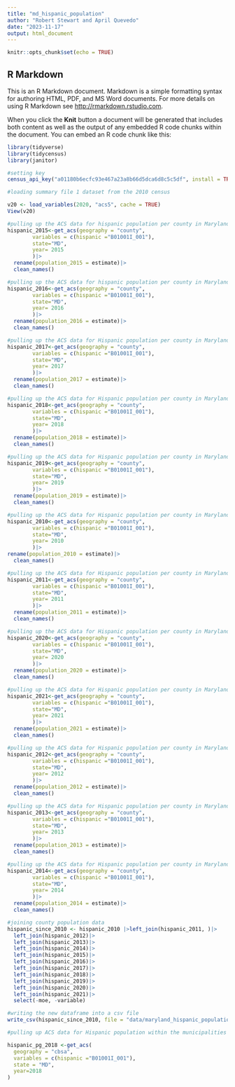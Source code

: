 ```yaml
---
title: "md_hispanic_population"
author: "Robert Stewart and April Quevedo"
date: "2023-11-17"
output: html_document
---
```


```r
knitr::opts_chunk$set(echo = TRUE)
```

## R Markdown

This is an R Markdown document. Markdown is a simple formatting syntax for authoring HTML, PDF, and MS Word documents. For more details on using R Markdown see <http://rmarkdown.rstudio.com>.

When you click the **Knit** button a document will be generated that includes both content as well as the output of any embedded R code chunks within the document. You can embed an R code chunk like this:

```r
library(tidyverse)
library(tidycensus)
library(janitor)
```

```r
#setting key
census_api_key("a01180b6ecfc93e467a23a8b66d5dca6d8c5c5df", install = TRUE)
```

```r
#loading summary file 1 dataset from the 2010 census

v20 <- load_variables(2020, "acs5", cache = TRUE)
View(v20)

```

```r
#pulling up the ACS data for hispanic population per county in Maryland for 2015
hispanic_2015<-get_acs(geography = "county",
        variables = c(hispanic ="B01001I_001"),
        state="MD",
        year= 2015
        )|>
  rename(population_2015 = estimate)|>
  clean_names()
```
```r
#pulling up the ACS data for hispanic population per county in Maryland for 2016
hispanic_2016<-get_acs(geography = "county",
        variables = c(hispanic ="B01001I_001"),
        state="MD",
        year= 2016
        )|>
  rename(population_2016 = estimate)|>
  clean_names()
```
```r
#pulling up the ACS data for Hispanic population per county in Maryland for 2017
hispanic_2017<-get_acs(geography = "county",
        variables = c(hispanic ="B01001I_001"),
        state="MD",
        year= 2017
        )|>
  rename(population_2017 = estimate)|>
  clean_names()
```

```r
#pulling up the ACS data for Hispanic population per county in Maryland for 2018
hispanic_2018<-get_acs(geography = "county",
        variables = c(hispanic ="B01001I_001"),
        state="MD",
        year= 2018
        )|>
  rename(population_2018 = estimate)|>
  clean_names()
```

```r
#pulling up the ACS data for Hispanic population per county in Maryland for 2019
hispanic_2019<-get_acs(geography = "county",
        variables = c(hispanic ="B01001I_001"),
        state="MD",
        year= 2019
        )|>
  rename(population_2019 = estimate)|>
  clean_names()
```

```r
#pulling up the ACS data for Hispanic population per county in Maryland for 2010
hispanic_2010<-get_acs(geography = "county",
        variables = c(hispanic ="B01001I_001"),
        state="MD",
        year= 2010
        )|>
rename(population_2010 = estimate)|>
  clean_names()
```

```r
#pulling up the ACS data for Hispanic population per county in Maryland for 2011
hispanic_2011<-get_acs(geography = "county",
        variables = c(hispanic ="B01001I_001"),
        state="MD",
        year= 2011
        )|>
  rename(population_2011 = estimate)|>
  clean_names()
```

```r
#pulling up the ACS data for Hispanic population per county in Maryland for 2020
hispanic_2020<-get_acs(geography = "county",
        variables = c(hispanic ="B01001I_001"),
        state="MD",
        year= 2020
        )|>
  rename(population_2020 = estimate)|>
  clean_names()

```

```r
#pulling up the ACS data for Hispanic population per county in Maryland for 2021
hispanic_2021<-get_acs(geography = "county",
        variables = c(hispanic ="B01001I_001"),
        state="MD",
        year= 2021
        )|>
  rename(population_2021 = estimate)|>
  clean_names()
```

```r
#pulling up the ACS data for Hispanic population per county in Maryland for 2012
hispanic_2012<-get_acs(geography = "county",
        variables = c(hispanic ="B01001I_001"),
        state="MD",
        year= 2012
        )|>
  rename(population_2012 = estimate)|>
  clean_names()
```

```r
#pulling up the ACS data for Hispanic population per county in Maryland for 2013
hispanic_2013<-get_acs(geography = "county",
        variables = c(hispanic ="B01001I_001"),
        state="MD",
        year= 2013
        )|>
  rename(population_2013 = estimate)|>
  clean_names()
```

```r
#pulling up the ACS data for Hispanic population per county in Maryland for 2014
hispanic_2014<-get_acs(geography = "county",
        variables = c(hispanic ="B01001I_001"),
        state="MD",
        year= 2014
        )|>
  rename(population_2014 = estimate)|>
  clean_names()
```
```r
#joining county population data
hispanic_since_2010 <- hispanic_2010 |>left_join(hispanic_2011, )|>
  left_join(hispanic_2012)|>
  left_join(hispanic_2013)|>
  left_join(hispanic_2014)|>
  left_join(hispanic_2015)|>
  left_join(hispanic_2016)|>
  left_join(hispanic_2017)|>
  left_join(hispanic_2018)|>
  left_join(hispanic_2019)|>
  left_join(hispanic_2020)|>
  left_join(hispanic_2021)|>
  select(-moe, -variable)
```

```r
#writing the new dataframe into a csv file
write_csv(hispanic_since_2010, file = "data/maryland_hispanic_population.csv")

```

```r
#pulling up ACS data for Hispanic population within the municipalities of PG county (note: to do this I asked chat GPI the following question: Write me a code for r that will allow me to pull up total hispanic population using the ACS for all municipalities in Prince George's County Maryland. I took out the geometry and the output variable, and added the year to the code recommended by chat GPT). 

hispanic_pg_2018 <-get_acs(
  geography = "cbsa", 
  variables = c(hispanic ="B01001I_001"),
  state = "MD",
  year=2018
)
```
